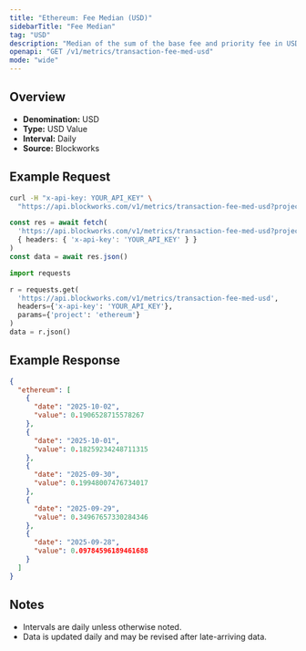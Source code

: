 ```yaml
---
title: "Ethereum: Fee Median (USD)"
sidebarTitle: "Fee Median"
tag: "USD"
description: "Median of the sum of the base fee and priority fee in USD that day"
openapi: "GET /v1/metrics/transaction-fee-med-usd"
mode: "wide"
---
```


## Overview

- **Denomination:** USD
- **Type:** USD Value
- **Interval:** Daily
- **Source:** Blockworks

## Example Request

<CodeGroup>

```bash cURL
curl -H "x-api-key: YOUR_API_KEY" \
  "https://api.blockworks.com/v1/metrics/transaction-fee-med-usd?project=ethereum"
```

```typescript TypeScript
const res = await fetch(
  'https://api.blockworks.com/v1/metrics/transaction-fee-med-usd?project=ethereum',
  { headers: { 'x-api-key': 'YOUR_API_KEY' } }
)
const data = await res.json()
```

```python Python
import requests

r = requests.get(
  'https://api.blockworks.com/v1/metrics/transaction-fee-med-usd',
  headers={'x-api-key': 'YOUR_API_KEY'},
  params={'project': 'ethereum'}
)
data = r.json()
```

</CodeGroup>

## Example Response

```json
{
  "ethereum": [
    {
      "date": "2025-10-02",
      "value": 0.1906528715578267
    },
    {
      "date": "2025-10-01",
      "value": 0.18259234248711315
    },
    {
      "date": "2025-09-30",
      "value": 0.19948007476734017
    },
    {
      "date": "2025-09-29",
      "value": 0.34967657330284346
    },
    {
      "date": "2025-09-28",
      "value": 0.09784596189461688
    }
  ]
}
```

## Notes
- Intervals are daily unless otherwise noted.
- Data is updated daily and may be revised after late-arriving data.